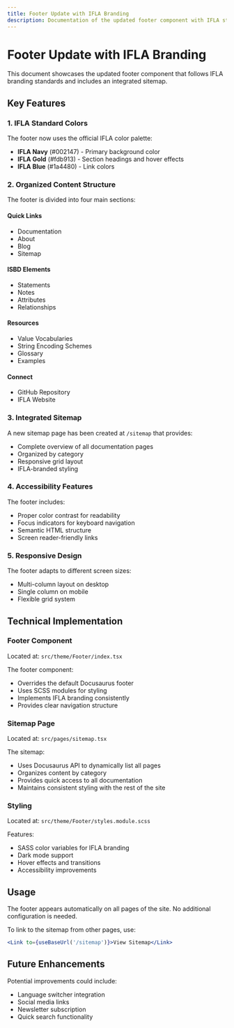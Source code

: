 ```yaml
---
title: Footer Update with IFLA Branding
description: Documentation of the updated footer component with IFLA standard colors and integrated sitemap
---
```


# Footer Update with IFLA Branding

This document showcases the updated footer component that follows IFLA branding standards and includes an integrated sitemap.

## Key Features

### 1. IFLA Standard Colors

The footer now uses the official IFLA color palette:
- **IFLA Navy** (#002147) - Primary background color
- **IFLA Gold** (#fdb913) - Section headings and hover effects
- **IFLA Blue** (#1a4480) - Link colors

### 2. Organized Content Structure

The footer is divided into four main sections:

#### Quick Links
- Documentation
- About
- Blog
- Sitemap

#### ISBD Elements
- Statements
- Notes
- Attributes
- Relationships

#### Resources
- Value Vocabularies
- String Encoding Schemes
- Glossary
- Examples

#### Connect
- GitHub Repository
- IFLA Website

### 3. Integrated Sitemap

A new sitemap page has been created at `/sitemap` that provides:
- Complete overview of all documentation pages
- Organized by category
- Responsive grid layout
- IFLA-branded styling

### 4. Accessibility Features

The footer includes:
- Proper color contrast for readability
- Focus indicators for keyboard navigation
- Semantic HTML structure
- Screen reader-friendly links

### 5. Responsive Design

The footer adapts to different screen sizes:
- Multi-column layout on desktop
- Single column on mobile
- Flexible grid system

## Technical Implementation

### Footer Component
Located at: `src/theme/Footer/index.tsx`

The footer component:
- Overrides the default Docusaurus footer
- Uses SCSS modules for styling
- Implements IFLA branding consistently
- Provides clear navigation structure

### Sitemap Page
Located at: `src/pages/sitemap.tsx`

The sitemap:
- Uses Docusaurus API to dynamically list all pages
- Organizes content by category
- Provides quick access to all documentation
- Maintains consistent styling with the rest of the site

### Styling
Located at: `src/theme/Footer/styles.module.scss`

Features:
- SASS color variables for IFLA branding
- Dark mode support
- Hover effects and transitions
- Accessibility improvements

## Usage

The footer appears automatically on all pages of the site. No additional configuration is needed.

To link to the sitemap from other pages, use:
```jsx
<Link to={useBaseUrl('/sitemap')}>View Sitemap</Link>
```

## Future Enhancements

Potential improvements could include:
- Language switcher integration
- Social media links
- Newsletter subscription
- Quick search functionality